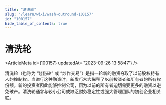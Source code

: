 ```yaml
---
title: "清洗轮"
slug: "/learn/wiki/wash-outround-100157"
id: "100157"
hide_table_of_contents: true
---
```



# 清洗轮

<ArticleMeta id={100157} updatedAt={'2023-09-26 13:58:47'} />
<div className='border-solid border-b border-t-0 my-4 border-[var(--ifm-color-gray-300)]' />

清洗轮（也称为 “烧伤轮” 或 “炒作交易”）是指一轮新的融资夺取了以前股权持有人的控制权。当进行这种融资时，新发行大大稀释了以前投资者和所有者的所有权份额。新的投资者因此能够控制公司，因为以前的所有者迫切需要更多的融资以避免破产。清洗轮通常与较小公司或缺乏财务稳定性或强大管理团队的初创企业相关联。
